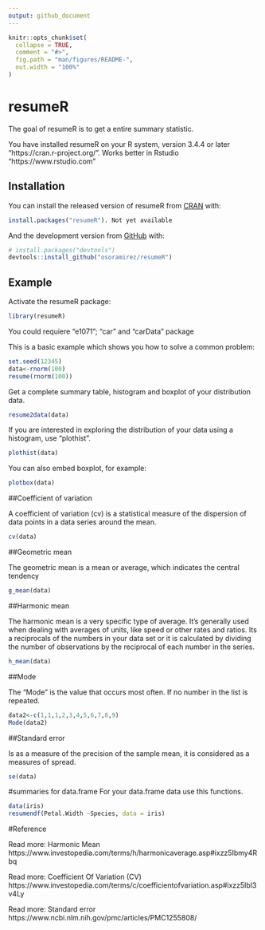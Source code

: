 ```yaml
---
output: github_document
---
```


<!-- README.md is generated from README.Rmd. Please edit that file -->

```r
knitr::opts_chunk$set(
  collapse = TRUE,
  comment = "#>",
  fig.path = "man/figures/README-",
  out.width = "100%"
)
```
# resumeR

The goal of resumeR is to get a entire summary statistic.

You have installed resumeR on your R system, version 3.4.4 or later “https://cran.r-project.org/”. Works better in Rstudio “https://www.rstudio.com”


## Installation

You can install the released version of resumeR from [CRAN](https://CRAN.R-project.org) with:

``` r
install.packages("resumeR"). Not yet available
```

And the development version from [GitHub](https://github.com/) with:

``` r
# install.packages("devtools")
devtools::install_github("osoramirez/resumeR")
```
## Example

Activate the resumeR package:

```r
library(resumeR)
```

You could requiere “e1071”; “car” and “carData” package


This is a basic example which shows you how to solve a common problem:

```r
set.seed(12345)
data<-rnorm(100)
resume(rnorm(100))
```

Get a complete summary table, histogram and boxplot of your distribution data.

```r
resume2data(data)
```

If you are interested in exploring the distribution of your data using a histogram, use “plothist”.



```r
plothist(data)
```

You can also embed boxplot, for example:


```r
plotbox(data)
```

##Coefficient of variation

A coefficient of variation (cv) is a statistical measure of the dispersion of data points in a data series around the mean.

```r
cv(data)
```


##Geometric mean

The geometric mean is a mean or average, which indicates the central tendency

```r
g_mean(data)
```


##Harmonic mean

The harmonic mean is a very specific type of average. It’s generally used when dealing with averages of units, like speed or other rates and ratios. Its a reciprocals of the numbers in your data set or it is calculated by dividing the number of observations by the reciprocal of each number in the series.

```r
h_mean(data)
```


##Mode

The "Mode" is the value that occurs most often. If no number in the list is repeated.

```r
data2<-c(1,1,1,2,3,4,5,6,7,8,9)
Mode(data2)
```


##Standard error

Is as a measure of the precision of the sample mean, it is  considered as a measures of spread.

```r
se(data)
```


#summaries for data.frame
For your data.frame data use this functions.

```r
data(iris)
resumendf(Petal.Width ~Species, data = iris)
```




#Reference

Read more: Harmonic Mean https://www.investopedia.com/terms/h/harmonicaverage.asp#ixzz5Ibmy4Rbq 


Read more: Coefficient Of Variation (CV) https://www.investopedia.com/terms/c/coefficientofvariation.asp#ixzz5Ibl3v4Ly 

Read more: Standard error
https://www.ncbi.nlm.nih.gov/pmc/articles/PMC1255808/
